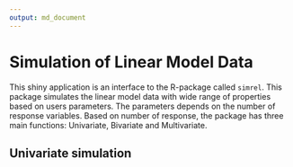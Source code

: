 ```yaml
---
output: md_document
---
```


# Simulation of Linear Model Data

This shiny application is an interface to the R-package called `simrel`. This package simulates the linear model data with wide range of properties based on users parameters. The parameters depends on the number of response variables. Based on number of response, the package has three main functions: Univariate, Bivariate and Multivariate. 

## Univariate simulation


